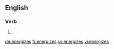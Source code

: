 ==English==

===Verb===
{{head|en}}

# {{en-third-person singular of|energize}}

[[de:energizes]]
[[fr:energizes]]
[[sv:energizes]]
[[vi:energizes]]